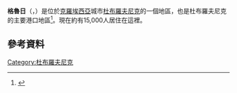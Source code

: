 '''格魯日'''（{{lang-hr|Gruž}}，{{lang-it|Gravosa}}）是位於[[克羅埃西亞|克羅埃西亞]]城市[[杜布羅夫尼克|杜布羅夫尼克]]的一個地區，也是杜布羅夫尼克的主要港口地區<ref>{{Cite web |url=http://www.libertasdubrovnik.hr/ |title=存档副本 |accessdate=2015-10-05 |archive-date=2015-06-25 |archive-url=https://web.archive.org/web/20150625155535/http://www.libertasdubrovnik.hr/ |dead-url=no }}</ref>。現在約有15,000人居住在這裡。
==參考資料==
{{commons category|Gruž harbour, Dubrovnik}}
{{reflist}}
{{coord|42|39|33|N|18|05|06|E|source:slwiki_region:HR|display=title}}

[[Category:杜布羅夫尼克|Category:杜布羅夫尼克]]